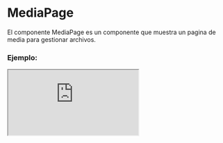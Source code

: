 
# MediaPage

El componente MediaPage es un componente que muestra un pagina de media para gestionar archivos.

### Ejemplo:

<Iframe src="https://fenextjs-component-storybook.vercel.app/iframe.html?args=&id=media-page--index&viewMode=story" />

### Importación

Para importar el componente MediaPage, se puede hacer desde fenextjs o fenextjs-component

```tsx copy
import { MediaPage, MediaPageProps } from "fenextjs/cjs/component/Media/Page";
```

o

```tsx copy
import { MediaPage, MediaPageProps } from "fenextjs-component/cjs/Media/Page";
```

### Parámetros:

| Parámetro         |                                                         Tipo                                                         | Requerido | Default | Descripción                                                 |
| ----------------- | :------------------------------------------------------------------------------------------------------------------: | :-------: | :-----: | :---------------------------------------------------------- |
| defaultValue      |                                          `ImgDataProps[]` \| `ImgDataProps`                                          |    No     |         | Valor predeterminado del componente.                        |
| disabledSelectImg |                                                      `boolean`                                                       |    No     |         | Indica si la selección de imágenes está deshabilitada.      |
| images            |                                                   `ImgDataProps[]`                                                   |    No     |         | Lista de imágenes para el componente.                       |
| loaderImages      |                                                      `boolean`                                                       |    No     |         | Indica si la carga de imágenes está en estado de carga.     |
| multiple          |                                                      `boolean`                                                       |    No     |         | Indica si se permiten múltiples imágenes.                   |
| isPage            |                                                      `boolean`                                                       |    No     |         | Indica si la vista es una página.                           |
| onRenderImg       |                                         `(data: ImgDataProps) => ReactNode`                                          |    No     |         | Función para renderizar una imagen en la vista.             |
| onChange          |                            `(data: ImgDataProps[] \| ImgDataProps \| undefined) => void`                             |    No     |         | Función a llamar cuando cambia la selección de imágenes.    |
| onUploadImg       |                                            `(data: ImgDataProps) => void`                                            |    No     |         | Función a llamar cuando se carga una nueva imagen.          |
| onDeleteImg       |                                            `(data: ImgDataProps) => void`                                            |    No     |         | Función a llamar cuando se elimina una imagen.              |
| onAcepte          |                                   `(data: ImgDataProps[] \| ImgDataProps) => void`                                   |    No     |         | Función a llamar cuando se acepta la selección de imágenes. |
| HeaderPage        |                                                     `ReactNode`                                                      |    No     |         | Elemento de encabezado para la página de medios.            |
| ButtonAcceptProps |                                            `Omit<ButtonProps, "onClick">`                                            |    No     |         | Propiedades del botón de aceptar para la página.            |
| ButtonCancelProps |                                            `Omit<ButtonProps, "onClick">`                                            |    No     |         | Propiedades del botón de cancelar para la página.           |
| InputUploadProps  | `Omit<InputUploadProps, "onChange" \| "defaultValue" \| "onChangeProgress" \| "onUploadFile" \| "clearAfterUpload">` |    No     |         | Propiedades del componente de carga de archivos.            |
| extraContentImgs  |                                                     `ReactNode`                                                      |    No     |         | Contenido adicional para las imágenes en la página.         |

### Storybook

Para ver el storybook del componente lo puede hacer con este [link](https://fenextjs-component-storybook.vercel.app/?path=/story/media-page--index)

### Usos

- Uso básico del componente MediaPage

```tsx copy
<MediaPage />
```
